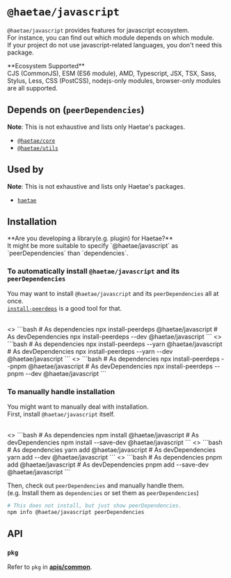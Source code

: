 
# `@haetae/javascript`

`@haetae/javascript` provides features for javascript ecosystem.<br/>
For instance, you can find out which module depends on which module.<br/>
If your project do not use javascript-related languages, you don't need this package.

<Callout>
  **Ecosystem Supported**<br />
  CJS (CommonJS), ESM (ES6 module), AMD, Typescript, JSX, TSX, Sass, Stylus,
  Less, CSS (PostCSS), nodejs-only modules, browser-only modules are all supported.
</Callout>

## Depends on (`peerDependencies`)

**Note**: This is not exhaustive and lists only Haetae's packages.

- [`@haetae/core`](./haetae-core)
- [`@haetae/utils`](./haetae-utils)

## Used by

**Note**: This is not exhaustive and lists only Haetae's packages.

- [`haetae`](./haetae)

## Installation

<Callout>
  **Are you developing a library(e.g. plugin) for Haetae?** <br />
  It might be more suitable to specify `@haetae/javascript` as `peerDependencies` than `dependencies`.
</Callout>

### To automatically install `@haetae/javascript` and its `peerDependencies`

You may want to install `@haetae/javascript` and its `peerDependencies` all at once. <br/>
[`install-peerdeps`](https://www.npmjs.com/package/install-peerdeps) is a good tool for that.

<br/>

<PkgManagerTabs>
  <>
    ```bash
    # As dependencies
    npx install-peerdeps @haetae/javascript
    # As devDependencies
    npx install-peerdeps --dev @haetae/javascript
    ```
  </>
  <>
    ```bash
    # As dependencies
    npx install-peerdeps --yarn @haetae/javascript
    # As devDependencies
    npx install-peerdeps --yarn --dev @haetae/javascript
    ```
  </>
  <>
    ```bash
    # As dependencies
    npx install-peerdeps --pnpm @haetae/javascript
    # As devDependencies
    npx install-peerdeps --pnpm --dev @haetae/javascript
    ```
  </>
</PkgManagerTabs>

### To manually handle installation

You might want to manually deal with installation.<br/>
First, install `@haetae/javascript` itself.

<br/>

<PkgManagerTabs>
  <>
    ```bash
    # As dependencies
    npm install @haetae/javascript
    # As devDependencies
    npm install --save-dev @haetae/javascript
    ```
  </>
  <>
    ```bash
    # As dependencies
    yarn add @haetae/javascript
    # As devDependencies
    yarn add --dev @haetae/javascript
    ```
  </>
  <>
    ```bash
    # As dependencies
    pnpm add @haetae/javascript
    # As devDependencies
    pnpm add --save-dev @haetae/javascript
    ```
  </>
</PkgManagerTabs>

Then, check out `peerDependencies` and manually handle them.<br/>
(e.g. Install them as `dependencies` or set them as `peerDependencies`)

```bash
# This does not install, but just show peerDependencies.
npm info @haetae/javascript peerDependencies
```

## API

### `pkg`

Refer to `pkg` in [**apis/common**](./common).
